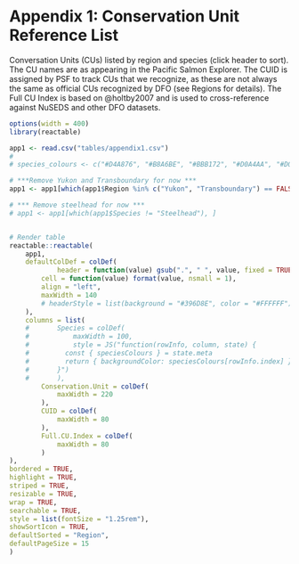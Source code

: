 # Appendix 1: Conservation Unit Reference List {#appendix-1 .unnumbered}

Conversation Units (CUs) listed by region and species (click header to sort). The CU names are as appearing in the Pacific Salmon Explorer. The CUID is assigned by PSF to track CUs that we recognize, as these are not always the same as official CUs recognized by DFO (see Regions for details). The Full CU Index is based on @holtby2007 and is used to cross-reference against NuSEDS and other DFO datasets.

```r
options(width = 400)
library(reactable)

app1 <- read.csv("tables/appendix1.csv")
# 
# species_colours <- c("#D4A876", "#B8A6BE", "#BBB172", "#D0A4AA", "#D0A4AA", "#98A879", "#98A879", "#0000FF40")[as.numeric(as.factor(app1$Species))]

# ***Remove Yukon and Transboundary for now ***
app1 <- app1[which(app1$Region %in% c("Yukon", "Transboundary") == FALSE), ]

# *** Remove steelhead for now ***
# app1 <- app1[which(app1$Species != "Steelhead"), ]


# Render table
reactable::reactable(
	app1, 
	defaultColDef = colDef(
			header = function(value) gsub(".", " ", value, fixed = TRUE),
		cell = function(value) format(value, nsmall = 1),
		align = "left",
		maxWidth = 140
		# headerStyle = list(background = "#396D8E", color = "#FFFFFF")
	),
	columns = list(
	# 		Species = colDef(
	# 			maxWidth = 100,
	# 			style = JS("function(rowInfo, column, state) {
	#         const { speciesColours } = state.meta
	#         return { backgroundColor: speciesColours[rowInfo.index] }
	#       }")
	# 		),
		Conservation.Unit = colDef(
			maxWidth = 220
		),
		CUID = colDef(
			maxWidth = 80
		),
		Full.CU.Index = colDef(
			maxWidth = 80
		)
),
bordered = TRUE,
highlight = TRUE,
striped = TRUE,
resizable = TRUE, 
wrap = TRUE,
searchable = TRUE,
style = list(fontSize = "1.25rem"),
showSortIcon = TRUE,
defaultSorted = "Region",
defaultPageSize = 15
)

```
